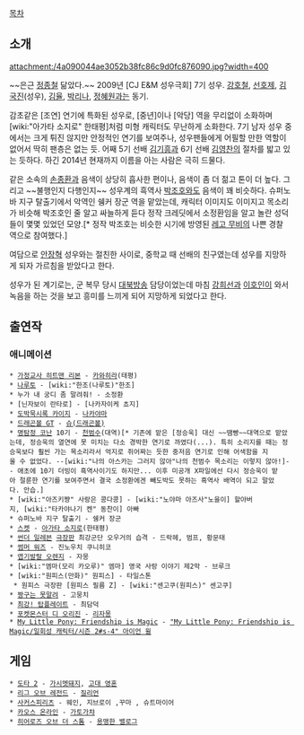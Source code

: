 [[목차]]
== 소개 ==
attachment:/4a090044ae3052b38fc86c9d0fc876090.jpg?width=400

~~은근 [[정종철]] 닮았다.~~
2009년 [CJ E&M 성우극회] 7기 성우. [[강호철]], [[선호제]], [[김국진]](성우), [[김율]], [[박리나]], [[정혜원]]과는 동기.

감초같은 [조연] 연기에 특화된 성우로, [중년]이나 [악당] 역을 무리없이 소화하며 [wiki:"아가타 소지로" 한태평]처럼 미형 캐릭터도 무난하게 소화한다. 7기 남자 성우 중에서는 크게 튀진 않지만 안정적인 연기를 보여주나, 성우팬들에게 어필할 만한 역할이 없어서 딱히 팬층은 없는 듯. 어째 5기 선배 [[김기흥]]과 6기 선배 [[김영찬]]의 절차를 밟고 있는 듯하다. 하긴 2014년 현재까지 이름을 아는 사람은 극히 드물다.

같은 소속의 [[손종환]]과 음색이 상당히 흡사한 편이나, 음색이 좀 더 젊고 톤이 더 높다. 그리고 ~~불행인지 다행인지~~ 성우계의 흑역사 [[박조호]]와도 음색이 꽤 비슷하다. 슈퍼노바 지구 탈출기에서 악역인 쉥커 장군 역을 맡았는데, 캐릭터 이미지도 이미지고 목소리가 비슷해 박조호인 줄 알고 싸늘하게 듣다 정작 크레딧에서 소정환임을 알고 놀란 성덕들이 몇몇 있었던 모양.[* 정작 박조호는 비슷한 시기에 방영된 [[레고 무비]]의 나쁜 경찰 역으로 참여했다.]

여담으로 [[안장혁]] 성우와는 절친한 사이로, 중학교 때 선배의 친구였는데 성우를 지망하게 되자 가르침을 받았다고 한다.

성우가 된 계기로는, 군 복무 당시 [[대북방송]] 담당이었는데 마침 [[강희선]]과 [[이호인]]이 와서 녹음을 하는 것을 보고 흥미를 느끼게 되어 지망하게 되었다고 한다.
== 출연작 == 
=== 애니메이션 ===
 * [[가정교사 히트맨 리본]] - [[카와히라]](태평)
 * [[나루토]] - [wiki:"한조(나루토)"한조]
 * 누가 내 궁디 좀 말려줘! - 소정환
 * [닌자보이 란타로] - [나카자이케 쵸지]
 * [[도박묵시록 카이지]] - [[나카야마]]
 * [[드래곤볼 GT]] - [[슈(드래곤볼)]]
 * [[명탐정 코난]] 10기 - [[천범수]](대역)[* 기존에 맡은 [정승욱] 대신 ~~땜빵~~대역으로 맡았는데, 정승욱의 열연에 못 미치는 다소 경박한 연기로 까였다(...). 특히 소리지를 때는 정승욱보다 훨씬 가는 목소리라서 억지로 쥐어짜는 듯한 중저음 연기로 인해 어색함을 지울 수 없었다. --[wiki:"나의 아스카는 그러지 않아"나의 천범수 목소리는 이렇지 않아!]-- 애초에 10기 더빙이 흑역사이기도 하지만... 이후 미공개 X파일에선 다시 정승욱이 맡아 절륜한 연기를 보여주면서 결국 소정환에겐 빼도박도 못하는 흑역사 배역이 되고 말았다. 안습.]
 * [wiki:"아즈키쨩" 사랑은 콩다콩] - [wiki:"노야마 아즈사"노을이] 할아버지, [wiki:"타카야나기 켄" 동찬이] 아빠
 * 슈퍼노바 지구 탈출기 - 쉥커 장군
 * [[스켓]] - [[아가타 소지로]](한태평)
 * [[썬더 일레븐]] [[극장판]] 최강군단 오우거의 습격 - 드락헤, 범프, 황문태
 * [[썸머 워즈]] - 진노우치 쿠니히코
 * [[엽기발랄 오렌지]] - 자몽
 * [wiki:"엠마(모리 카오루)" 엠마] 영국 사랑 이야기 제2막 - 브루크
 * [wiki:"원피스(만화)" 원피스] - 타일스톤
  * 원피스 극장판 [원피스 필름 Z] - [wiki:"센고쿠(원피스)" 센고쿠]
 * [[짱구는 못말려]] - 고뭉치
 * [[최강! 탑플레이트]] - 최담덕
 * [[포켓몬스터 디 오리진]] - [[리자몽]]
 * [[My Little Pony: Friendship is Magic]] - [["My Little Pony: Friendship is Magic/일회성 캐릭터/시즌 2#s-4" 아이언 윌]]
== 게임 ==
 * [[도타 2]] - [[가시멧돼지(도타 2)|가시멧돼지]], [[고대 영혼]]
 * [[리그 오브 레전드]] - [[질리언]]
 * [[사커스피리츠]] - 웨인, 지브로이 ,꾸마 , 슈트마이어
 * [[카오스 온라인]] - [[가토가챠(카오스 온라인)|가토가챠]]
 * [[히어로즈 오브 더 스톰]] - [[길 잃은 바이킹(히어로즈 오브 더 스톰)|용맹한 밸로그]]
